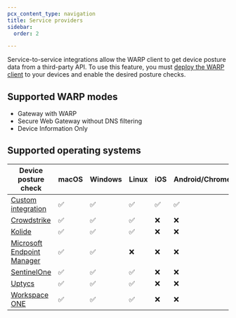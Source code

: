```yaml
---
pcx_content_type: navigation
title: Service providers
sidebar:
  order: 2

---
```


Service-to-service integrations allow the WARP client to get device posture data from a third-party API. To use this feature, you must [deploy the WARP client](/cloudflare-one/connections/connect-devices/warp/deployment/) to your devices and enable the desired posture checks.

## Supported WARP modes

* Gateway with WARP
* Secure Web Gateway without DNS filtering
* Device Information Only

## Supported operating systems

| Device posture check                                                                        | macOS | Windows | Linux | iOS | Android/ChromeOS |
| ------------------------------------------------------------------------------------------- | ----- | ------- | ----- | --- | ---------------- |
| [Custom integration](/cloudflare-one/identity/devices/service-providers/custom/)            | ✅     | ✅       | ✅     | ✅   | ✅                |
| [Crowdstrike](/cloudflare-one/identity/devices/service-providers/crowdstrike/)              | ✅     | ✅       | ✅     | ❌   | ❌                |
| [Kolide](/cloudflare-one/identity/devices/service-providers/kolide/)                        | ✅     | ✅       | ✅     | ❌   | ❌                |
| [Microsoft Endpoint Manager](/cloudflare-one/identity/devices/service-providers/microsoft/) | ✅     | ✅       | ❌     | ❌   | ❌                |
| [SentinelOne](/cloudflare-one/identity/devices/service-providers/sentinelone/)              | ✅     | ✅       | ✅     | ❌   | ❌                |
| [Uptycs](/cloudflare-one/identity/devices/service-providers/uptycs/)                        | ✅     | ✅       | ✅     | ❌   | ❌                |
| [Workspace ONE](/cloudflare-one/identity/devices/service-providers/workspace-one/)          | ✅     | ✅       | ✅     | ❌   | ❌                |
